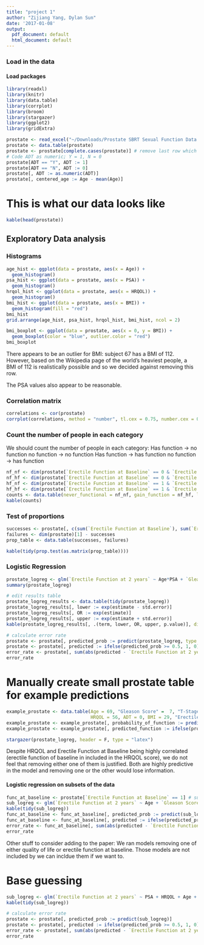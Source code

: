 ```yaml
---
title: "project 1"
author: "Zijiang Yang, Dylan Sun"
date: '2017-01-08'
output:
  pdf_document: default
  html_document: default
---
```



### Load in the data
#### Load packages
```r
library(readxl)
library(knitr)
library(data.table)
library(corrplot)
library(broom)
library(stargazer)
library(ggplot2)
library(gridExtra)
```

```r
prostate <- read_excel("~/Downloads/Prostate SBRT Sexual Function Data.xlsx", skip = 7)
prostate <- data.table(prostate)
prostate <- prostate[complete.cases(prostate)] # remove last row which is empty
# Code ADT as numeric; Y = 1, N = 0
prostate[ADT == "Y", ADT := 1]
prostate[ADT == "N", ADT := 0]
prostate[, ADT := as.numeric(ADT)]
prostate[, centered_age := Age - mean(Age)]
```

# This is what our data looks like
```r
kable(head(prostate))
```


## Exploratory Data analysis
### Histograms
```r
age_hist <- ggplot(data = prostate, aes(x = Age)) + 
  geom_histogram()
psa_hist <- ggplot(data = prostate, aes(x = PSA)) + 
  geom_histogram()
hrqol_hist <- ggplot(data = prostate, aes(x = HRQOL)) + 
  geom_histogram()
bmi_hist <- ggplot(data = prostate, aes(x = BMI)) + 
  geom_histogram(fill = "red")
bmi_hist
grid.arrange(age_hist, psa_hist, hrqol_hist, bmi_hist, ncol = 2)

bmi_boxplot <- ggplot(data = prostate, aes(x = 0, y = BMI)) + 
  geom_boxplot(color = "blue", outlier.color = "red")
bmi_boxplot
```

There appears to be an outlier for BMI: subject 67 has a BMI of 112. However, based on the Wikipedia page of the world's heaviest people, a BMI of 112 is realistically possible and so we decided against removing this row. 

The PSA values also appear to be reasonable. 

### Correlation matrix
```r
correlations <- cor(prostate)
corrplot(correlations, method = "number", tl.cex = 0.75, number.cex = 0.6)
```


### Count the number of people in each category
We should count the number of people in each category:
Has function -> no function
no function -> no function
Has function -> has function
no function -> has function 
```r
nf_nf <- dim(prostate[`Erectile Function at Baseline` == 0 & `Erectile Function at 2 years` == 0])[1]
nf_hf <- dim(prostate[`Erectile Function at Baseline` == 0 & `Erectile Function at 2 years` == 1])[1]
hf_nf <- dim(prostate[`Erectile Function at Baseline` == 1 & `Erectile Function at 2 years` == 0])[1]
hf_hf <- dim(prostate[`Erectile Function at Baseline` == 1 & `Erectile Function at 2 years` == 1])[1]
counts <- data.table(never_functional = nf_nf, gain_function = nf_hf, loss_function = hf_nf, retain_function = hf_hf)
kable(counts)
```


### Test of proportions 
```r
successes <- prostate[, c(sum(`Erectile Function at Baseline`), sum(`Erectile Function at 2 years`))]
failures <- dim(prostate)[1] - successes
prop_table <- data.table(successes, failures)

kable(tidy(prop.test(as.matrix(prop_table))))
```


### Logistic Regression
```r
prostate_logreg <- glm(`Erectile Function at 2 years` ~ Age*PSA + `Gleason Score` + `T-Stage Group` + PSA + HRQOL + ADT + BMI + `Erectile Function at Baseline`, family = binomial(link = "logit"), data = prostate)
summary(prostate_logreg)

# edit results table
prostate_logreg_results <- data.table(tidy(prostate_logreg))
prostate_logreg_results[, lower := exp(estimate - std.error)]
prostate_logreg_results[, OR := exp(estimate)]
prostate_logreg_results[, upper := exp(estimate + std.error)]
kable(prostate_logreg_results[, .(term, lower, OR, upper, p.value)], digits = 2)

# calculate error rate
prostate <- prostate[, predicted_prob := predict(prostate_logreg, type = "response")]
prostate <- prostate[, predicted := ifelse(predicted_prob >= 0.5, 1, 0)]
error_rate <- prostate[, sum(abs(predicted - `Erectile Function at 2 years`))]/dim(prostate)[1]
error_rate

```
# Manually create small prostate table for example predictions
```r
example_prostate <- data.table(Age = 69, "Gleason Score" =  7, "T-Stage Group" = 0, "PSA" = 7.7, 
                               HRQOL = 56, ADT = 0, BMI = 29, "Erectile Function at Baseline" =  1)
example_prostate <- example_prostate[, probability_of_function := predict(prostate_logreg, example_prostate, type = "response")]
example_prostate <- example_prostate[, predicted_function := ifelse(probability_of_function >= 0.5, 1, 0)]
```


```r
stargazer(prostate_logreg, header = F, type = "latex")
```

Despite HRQOL and Erectile Function at Baseline being highly correlated (erectile function of baseline in included in the HRQOL score), we do not feel that removing either one of them is justified. Both are highly predictive in the model and removing one or the other would lose information. 

#### Logistic regression on subsets of the data
```r
func_at_baseline <- prostate[`Erectile Function at Baseline` == 1] # subset only rows in which the men had erectile function at baseline 
sub_logreg <- glm(`Erectile Function at 2 years` ~ Age + `Gleason Score` + `T-Stage Group` + PSA + HRQOL + ADT + BMI + `Erectile Function at Baseline`, family = binomial(link = "logit"), data = func_at_baseline)
kable(tidy(sub_logreg))
func_at_baseline <- func_at_baseline[, predicted_prob := predict(sub_logreg)]
func_at_baseline <- func_at_baseline[, predicted := ifelse(predicted_prob >= 0.5, 1, 0)]
error_rate <- func_at_baseline[, sum(abs(predicted - `Erectile Function at 2 years`))]/dim(prostate)[1]
error_rate
```

Other stuff to consider adding to the paper:
We ran models removing one of either quality of life or erectile function at baseline. Those models are not included by we can incldue them if we want to.


# Base guessing
```r
sub_logreg <- glm(`Erectile Function at 2 years` ~ PSA + HRQOL + Age + `Erectile Function at Baseline`, family = binomial(link = "logit"), data = prostate)
kable(tidy(sub_logreg))

# calculate error rate
prostate <- prostate[, predicted_prob := predict(sub_logreg)]
prostate <- prostate[, predicted := ifelse(predicted_prob >= 0.5, 1, 0)]
error_rate <- prostate[, sum(abs(predicted - `Erectile Function at 2 years`))]/dim(prostate)[1]
error_rate
```





